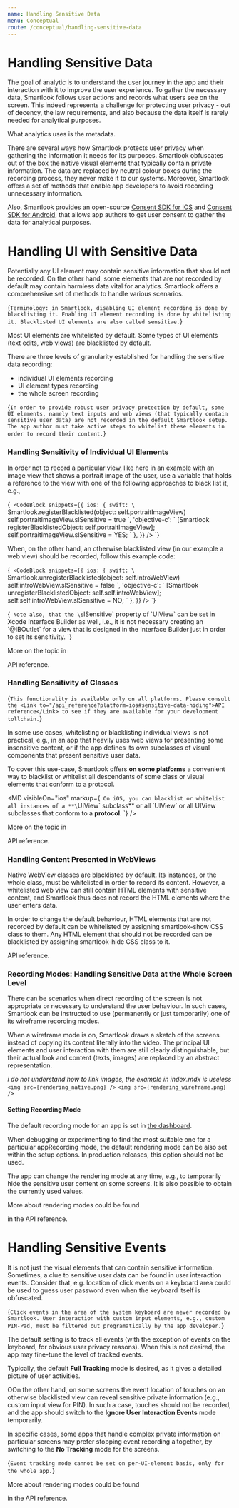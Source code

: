 ```yaml
---
name: Handling Sensitive Data
menu: Conceptual
route: /conceptual/handling-sensitive-data
---
```



# Handling Sensitive Data

The goal of analytic is to understand the user journey in the app and their interaction with it to improve the user experience. To gather the necessary data, Smartlook follows user actions and records what users see on the screen. This indeed represents a challenge for protecting user privacy - out of decency, the law requirements, and also because the data itself is rarely needed for analytical purposes. 

What analytics uses is the metadata.

There are several ways how Smartlook protects user privacy when gathering the information it needs for its purposes. Smartlook obfuscates out of the box the native visual elements that typically contain private information. The data are replaced by neutral colour boxes during the recording process, they never make it to our systems. Moreover, Smartlook offers a set of methods that enable app developers to avoid recording unnecessary information.

Also, Smartlook provides an open-source [Consent SDK for iOS](https://github.com/smartlook/ios-consent-sdk) and [Consent SDK for Android](https://github.com/smartlook/android-consent-sdk), that allows app authors to get user consent to gather the data for analytical purposes.

# Handling UI with Sensitive Data

Potentially any UI element may contain sensitive information that should not be recorded. On the other hand, some elements that are not recorded by default may contain harmless data vital for analytics. Smartlook offers a comprehensive set of methods to handle various scenarios.

<TextBlock kind="note">{`
Terminology: in Smartlook, disabling UI element recording is done by blacklisting it. Enabling UI element recording is done by whitelisting it. Blacklisted UI elements are also called sensitive.
`}</TextBlock>

Most UI elements are whitelisted by default. Some types of UI elements (text edits, web views) are blacklisted by default.

There are three levels of granularity established for handling the sensitive data recording:
- individual UI elements recording
- UI element types recording
- the whole screen recording 

<TextBlock kind="important">{`
In order to provide robust user privacy protection by default, some UI elements, namely text inputs and web views (that typically contain sensitive user data) are not recorded in the default Smartlook setup. The app author must take active steps to whitelist these elements in order to record their content.
`}</TextBlock>

### Handling Sensitivity of Individual UI Elements

In order not to record a particular view, like here in an example with an image view that shows a portrait image of the user, use a variable that holds a reference to the view with one of the following approaches to black list it, e.g., 
 
<TextBlock kind="example">{`
  <CodeBlock
    snippets={{
      ios: {
      swift: \`
Smartlook.registerBlacklisted(object: self.portraitImageView)
self.portraitImageView.slSensitive = true
\`,
      'objective-c': \`
[Smartlook registerBlacklistedObject: self.portraitImageView];
self.portraitImageView.slSensitive = YES;
\`
    },
  }}
/>
`}</TextBlock>

When, on the other hand, an otherwise blacklisted view (in our example a web view) should be recorded, follow this example code:
 
<TextBlock kind="example">{`
  <CodeBlock
    snippets={{
      ios: {
      swift: \`
Smartlook.unregisterBlacklisted(object: self.introWebView)
self.introWebView.slSensitive = false
\`,
      'objective-c': \`
[Smartlook unregisterBlacklistedObject: self.self.introWebView];
self.self.introWebView.slSensitive = NO;
\`
    },
  }}
/>
`}</TextBlock>

<TextBlock kind="note" visibleOn="ios">{`
Note also, that the \`slSensitive\` property of \`UIView\` can be set in Xcode Interface Builder as well, i.e., it is not necessary creating an \`@IBOutlet\` for a view that is designed in the Interface Builder just in order to set its sensitivity.
`}</TextBlock>

More on the topic in 
<Link to="/api_reference?platform=ios#sensitive-data-hiding">API reference</Link>.

### Handling Sensitivity of Classes

<TextBlock kind="important">{`
This functionality is available only on all platforms. Please consult the <Link to="/api_reference?platform=ios#sensitive-data-hiding">API reference</Link> to see if they are available for your development tollchain.
`}</TextBlock>

In some use cases, whitelisting or blacklisting individual views is not practical, e.g., in an app that heavily uses web views for presenting some insensitive content, or if the app defines its own subclasses of visual components that present sensitive user data.

To cover this use-case, Smartlook offers **on some platforms** a convenient way to blacklist or whitelist all descendants of some class or visual elements that conform to a protocol.

<MD visibleOn="ios" markup={`
On iOS, you can blacklist or whitelist all instances of a **\`UIView\` subclass** or all \`UIView\` or all UIView subclasses that conform to a **protocol**.
`} />

More on the topic in 
<Link to="/api_reference?platform=ios#sensitive-data-hiding">API reference</Link>.

### Handling Content Presented in WebViews

Native WebView classes are blacklisted by default. Its instances, or the whole class, must be whitelisted in order to record its content. However, a whitelisted web view can still contain HTML elements with sensitive content, and Smartlook thus does not record the HTML elements where the user enters data.

In order to change the default behaviour, HTML elements that are not recorded by default can be whitelisted by assigning smartlook-show CSS class to them. Any HTML element that should not be recorded can be blacklisted by assigning smartlook-hide CSS class to it. 

<Link to="/api_reference">API reference</Link>.

### Recording Modes: Handling Sensitive Data at the Whole Screen Level

There can be scenarios when direct recording of the screen is not appropriate or necessary to understand the user behaviour. In such  cases, Smartlook can be instructed to use (permanently or just temporarily) one of its wireframe recording modes.

When a wireframe mode is on, Smartlook draws a sketch of the screens instead of copying its content literally into the video. The principal UI elements and user interaction with them are still clearly distinguishable, but their actual look and content (texts, images) are replaced by an abstract representation.

*i do not understand how to link images, the example in index.mdx is useless*
```<img src={rendering_native.png} />```
```<img src={rendering_wireframe.png} />```

#### Setting Recording Mode

The default recording mode for an app is set in [the dashboard](https://app.smartlook.com/settings/projects). 

When debugging or experimenting to find the most suitable one for a particular appRecording mode, the default rendering mode can be also set within the setup options. In production releases, this option should not be used.

The app can change the rendering mode at any time, e.g., to temporarily hide the sensitive user content on some screens. It is also possible to obtain the currently used values.

More about rendering modes could be found 

<Link to="/api_reference#rendering">in the API reference.</Link>

# Handling Sensitive Events

It is not just the visual elements that can contain sensitive information. Sometimes, a clue to sensitive user data can be found in user interaction events. Consider that, e.g. location of click events on a keyboard area could be used to guess user password even when the keyboard itself is obfuscated.

<TextBlock kind="important">{`
Click events in the area of the system keyboard are never recorded by Smartlook. User interaction with custom input elements, e.g., custom PIN-Pad, must be filtered out programatically by the app developer.
`}</TextBlock>

The default setting is to track all events (with the exception of events on the keyboard, for obvious user privacy reasons). When this is not desired, the app may fine-tune the level of tracked events.

Typically, the default **Full Tracking** mode is desired, as it gives a detailed picture of user activities.

OOn the other hand, on some screens the event location of touches on an otherwise blacklisted view can reveal sensitive private information (e.g., custom input view for PIN). In such a case, touches should not be recorded, and the app should switch to the **Ignore User Interaction Events** mode temporarily.

In specific cases, some apps that handle complex private information on particular screens may prefer stopping event recording altogether, by switching to the **No Tracking** mode for the screens.

<TextBlock kind="note">{`
Event tracking mode cannot be set on per-UI-element basis, only for the whole app.
`}</TextBlock>

More about rendering modes could be found 
<Link to="/api_reference#event-tracking-modes">in the API reference.</Link> 
